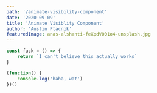 ```yaml
---
path: '/animate-visibility-component'
date: '2020-09-09'
title: 'Animate Visiblity Component'
author: 'Austin Ftacnik'
featuredImage: anas-alshanti-feXpdV001o4-unsplash.jpg
---
```


```javascript {numberLines: 21}
const fuck = () => {
	return `I can't believe this actually works`
}

(function() {
	console.log('haha, wat')
})()
```
